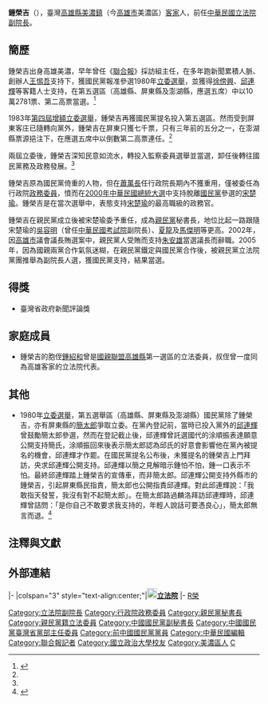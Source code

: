 {{Infobox_Officeholder
| name = 鍾榮吉
| image = File:鍾榮吉.jpg
| sex = 男
| order = {{ROC}}第6屆[[立法院院長|立法院副院長]]
| term_start = 2005年2月1日
| term_end = 2008年1月31日
| 1blankname  = 立法院院長
| 1namedata  = [[王金平|王金平]]
| predecessor = [[江丙坤|江丙坤]]
| successor = [[曾永權|曾永權]]
| birth_date = {{birth date and age|1943|1|27}}
| birth_place = {{TWN-JPN}}[[高雄州|高雄州]]
| nationality ={{EOJ}}（1943－1945）<br>{{ROC}}（1945－）
| death_date =
| death_place =
| order1 = {{ROC}}第5—6屆[[中華民國立法院|立法委員]]
| term_start1 = 2005年2月1日
| term_end1 = 2008年1月31日
| constituency1 = [[全國不分區|全國不分區]]
| order2 = 
| term_start2 = 2002年2月1日
| term_end2 = 2005年1月31日
| constituency2 = [[全國不分區|全國不分區]]
| order3 = {{ROC}}第1屆[[中華民國立法院|立法委員]]<br>[[臺灣省|臺灣省]]增額
| term_start3 = 1980年
| term_end3 = 1986年
| constituency3 = 高雄縣選舉區
| spouse =
| children =
| party = {{pfp}}（2000年3月31日－）
| otherparty = {{kmt}}（1970年－2000年）
| profession = 
| religion = 
| signature = 
| footnotes = 
| educate =
*[[國立政治大學|國立政治大學]]新聞系畢業<br>{{Color|blue|(1965年)}}
*美國東西文化中心傳播研究所進修<br>{{Color|blue|(1977年)}}
| past =
*聯合報記者
*聯合報採訪組主任
*聯合報副總編輯
*立法院 (第一屆第三次增額) 委員<br><span style="color: blue;">(1981年－1984年)</span>
*立法院 (第一屆第四次增額) 委員<br><span style="color: blue;">(1984年－1987年)</span>
*團結自強協會秘書長<br>{{Color|blue|(1984年－1987年)}}
*中國國民黨海外工作會副主任<br>{{Color|blue|(1985年5月22日－1989年3月15日)}}
*監察院（第一屆）監察委員<br>{{Color|blue|(1987年－1993年)}}
*中國國民黨社會工作會主任<br>{{Color|blue|(1989年8月15日－1994年3月16日)}}
*中國國民黨臺灣省黨部主任委員<br>{{Color|blue|(1994年－1995年)}}
*中國國民黨副秘書長<br>{{Color|blue|(1995年－1999年)}}
*中國國民黨中央委員會副秘書長<br>{{Color|blue|(1995年－1999年)}}
*中國國民黨秘書處主任<br>{{Color|blue|(1997年)}}
*行政院政務委員<br>{{Color|blue|(1999年－2000年)}}
*親民黨秘書長<br>{{Color|blue|(2000年－2002年)}}
*立法院（第五屆）委員<br>{{Color|blue|(2002年－2005年)}}
*立法院（第六屆）立法委員<br>{{Color|blue|(2005年－2008年)}}
*立法院（第12任）副院長<br>{{Color|blue|(2005年2月1日－2008年1月31日)}}
}}

'''鍾榮吉'''（{{bd|1943年|1月27日|catIdx=Jhong鍾}}），臺灣[[高雄縣|高雄縣]][[美濃區|美濃鎮]]（今[[高雄市|高雄市]]美濃區）[[客家|客家]]人，前任[[中華民國|中華民國]][[立法院副院長|立法院副院長]]。

==簡歷==
鍾榮吉出身高雄美濃，早年曾任《[[聯合報|聯合報]]》採訪組主任，在多年跑新聞累積人脈、創辦人[[王惕吾|王惕吾]]支持下，獲國民黨報准參選1980年[[1980年中華民國立法委員選舉|立委選舉]]，並獲得[[徐傍興|徐傍興]]、[[邱連輝|邱連輝]]等客籍人士支持，在第五選區（高雄縣、屏東縣及澎湖縣，應選五席）中以10萬2781票、第二高票當選。<ref name=客>{{cite book |author=[[何來美|何來美]]著|title=《台灣客家政治風雲錄》 |date=2017年2月初版 |publisher=聯經出版 |location=臺北 |isbn= 978-957-08-4867-0}}</ref>{{rp|376}}

1983年[[1980年中華民國立法委員選舉|第四屆增額立委選舉]]，鍾榮吉再獲國民黨提名投入第五選區。然而受到屏東客庄已隨轉向黨外，鍾榮吉在屏東只獲七千票，只有三年前的五分之一，在澎湖縣票源挹注下，在應選五席中以倒數第二高票連任。<ref name=客></ref>{{rp|376}}

兩屆立委後，鍾榮吉深知民意如流水，轉投入監察委員選舉並當選，卸任後轉往國民黨務及政務發展。<ref name=客></ref>{{rp|376}}

鍾榮吉原為國民黨倚重的人物，但在[[蕭萬長|蕭萬長]]任行政院長期內不獲重用，僅被委任為行政院[[政務委員_(中華民國)|政務委員]]，憤而在[[2000年中華民國總統大選|2000年中華民國總統大選]]中支持脫離[[國民黨|國民黨]]參選的[[宋楚瑜|宋楚瑜]]。鍾榮吉是在當次選舉中，表態支持[[宋楚瑜|宋楚瑜]]的最高職級的政務官。

鍾榮吉在親民黨成立後被宋楚瑜委予重任，成為[[親民黨|親民黨]]秘書長，地位比起一路跟隨宋楚瑜的[[吳容明|吳容明]]（曾任[[中華民國考試院|中華民國考試院]]副院長）、[[夏龍|夏龍]]及[[馬傑明|馬傑明]]等更高。2002年，因[[高雄市|高雄市]]議會議長賄選案中，親民黨人受賄而支持[[朱安雄|朱安雄]]當選議長而辭職。2005年，因為國親兩黨合作氣氛迷糊，在親民黨鐵定與國民黨合作後，被親民黨立法院黨團推舉為副院長人選，獲國民黨支持，結果當選。

==得獎==
*臺灣省政府新聞評論獎

==家庭成員==
*鍾榮吉的胞侄[[鍾紹和|鍾紹和]]曾是[[國親聯盟|國親聯盟]][[高雄縣|高雄縣]]第一選區的立法委員，叔侄曾一度同為高雄客家的立法院代表。

== 其他 ==
* 1980年[[1980年中華民國立法委員選舉|立委選舉]]，第五選舉區（高雄縣、屏東縣及澎湖縣）國民黨除了鍾榮吉，亦有屏東縣的[[簡太郎|簡太郎]]爭取立委。在黨內登記前，當時已投入黨外的[[邱連輝|邱連輝]]曾鼓勵簡太郎參選，然而在登記截止後，邱連輝曾託選國代的涂順振表達願意公開支持簡氏，涂順振回來後表示簡太郎認為邱氏的好意會影響他在黨內被提名的機會，邱連輝才作罷。在國民黨提名公布後，未獲提名的鍾榮吉上門拜訪，央求邱連輝公開支持。邱連輝以簡之見解暗示鍾怕不怕，鍾一口表示不怕。最終邱連輝踏上鍾榮吉的宣傳車，而非簡太郎。邱連輝公開支持外縣市的鍾榮吉，引起屏東縣民指責，簡太郎也公開指責邱連輝。對此邱連輝說：「我敢指天發誓，我沒有對不起簡太郎」。在簡太郎路過麟洛拜訪邱連輝時，邱連輝曾詰問：「是你自己不敢要求我支持的，年輕人說話可要憑良心」，簡太郎無言而退。<ref name=選>{{cite book |author=[[台灣時報|台灣時報]]社集體採訪|title=《選壇風雲錄》 |date=1981年8月初版 |publisher=[[台灣時報|台灣時報]]社 |location=高雄 |isbn= }}</ref>{{rp|75-77}}

== 注釋與文獻 ==
{{Reflist|2|refs=
}}

==外部連結==

{{start box}}
{{s-gov|roc}}
|-
|colspan="3" style="text-align:center;"|'''[[File:Seal_of_the_Legislative_Yuan.svg|20px]][[立法院|立法院]]'''
|-
{{s-before|[[江丙坤|江丙坤]]}}
{{s-title|[[立法院|立法院]]副院長<small><br>第六屆<br>2005年2月1日－2008年2月1日}}
{{s-after|[[曾永權|曾永權]]}}
{{end box}}
{{中華民國第一屆第三次增額立法委員}}
{{中華民國第一屆第四次增額立法委員}}
{{第一屆第三次增額監察委員}}
{{中華民國第五屆立法委員}}
{{中華民國第六屆立法委員}}
{{中華民國立法院副院長}}
{{DEFAULTSORT:Chong鍾}}
[[Category:立法院副院長|Category:立法院副院長]]
[[Category:行政院政務委員|Category:行政院政務委員]]
[[Category:親民黨秘書長|Category:親民黨秘書長]]
[[Category:親民黨籍立法委員|Category:親民黨籍立法委員]]
[[Category:中國國民黨副秘書長|Category:中國國民黨副秘書長]]
[[Category:中國國民黨臺灣省黨部主任委員|Category:中國國民黨臺灣省黨部主任委員]]
[[Category:前中國國民黨黨員|Category:前中國國民黨黨員]]
[[Category:中華民國編輯|Category:中華民國編輯]]
[[Category:聯合報記者|Category:聯合報記者]]
[[Category:國立政治大學校友|Category:國立政治大學校友]]
[[Category:美濃區人|Category:美濃區人]]
[[Category:客家裔臺灣人|C]]
[[category:鍾姓|R榮]]
